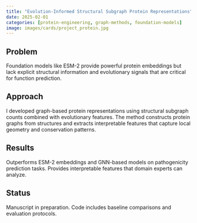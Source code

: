 ```yaml
---
title: "Evolution-Informed Structural Subgraph Protein Representations"
date: 2025-02-01
categories: [protein-engineering, graph-methods, foundation-models]
image: images/cards/project_protein.jpg
---
```


## Problem

Foundation models like ESM-2 provide powerful protein embeddings but lack explicit structural information and evolutionary signals that are critical for function prediction.

## Approach

I developed graph-based protein representations using structural subgraph counts combined with evolutionary features. The method constructs protein graphs from structures and extracts interpretable features that capture local geometry and conservation patterns.

## Results

Outperforms ESM-2 embeddings and GNN-based models on pathogenicity prediction tasks. Provides interpretable features that domain experts can analyze.

## Status

Manuscript in preparation. Code includes baseline comparisons and evaluation protocols.